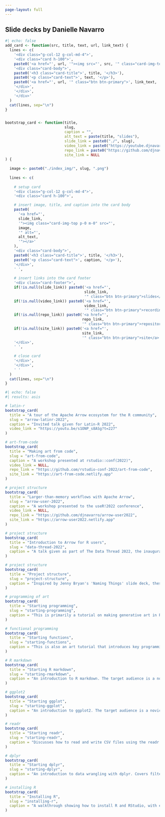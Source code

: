 ```yaml
---
page-layout: full
---
```


::: {.banner}

::: {.centered}
# Slide decks by Danielle Navarro
:::

:::

```r
#| echo: false
add_card <- function(src, title, text, url, link_text) {
  lines <- c(
    '<div class="g-col-12 g-col-md-4">',
    '<div class="card h-100">',
    paste0('<a href="', url, '"><img src="', src, '" class="card-img-top"></a>'),
    '<div class="card-body">',
    paste0('<h3 class="card-title">', title, '</h3>'),
    paste0('<p class="card-text">', text, '</p>'),
    paste0('<a href="', url, '" class="btn btn-primary">', link_text, '</a>'),
    '</div>',
    '</div>',
    '</div>'
  )
  cat(lines, sep="\n")
}


bootstrap_card <- function(title, 
                           slug, 
                           caption = "",
                           alt_text = paste(title, "slides"),
                           slide_link = paste0("./", slug),
                           video_link = paste0("https://youtube.djnavarro.net/", slug),
                           repo_link = paste0("https://github.com/djnavarro/slides-", slug),
                           site_link = NULL
) {
  
  image <- paste0("./index_img/", slug, ".png")
  
  lines <- c(
    
    # setup card
    '<div class="g-col-12 g-col-md-4">',
    '<div class="card h-100">',

    # insert image, title, and caption into the card body
    paste0(
      '<a href="', 
      slide_link, 
      '"><img class="card-img-top p-0 m-0" src="', 
      image, 
      '" alt="',
      alt_text, 
      '"></a>'
    ),
    '<div class="card-body">',
    paste0('<h3 class="card-title">', title, '</h3>'),
    paste0('<p class="card-text">', caption, '</p>'),
    '</div>',
    ' ',
    
    # insert links into the card footer
    '<div class="card-footer">',
    if(!is.null(slide_link)) paste0('<a href="', 
                                    slide_link, 
                                    '" class="btn btn-primary">slides</a>'),
    if(!is.null(video_link)) paste0('<a href="', 
                                    video_link, 
                                    '" class="btn btn-primary">recording</a>'),
    if(!is.null(repo_link)) paste0('<a href="', 
                                   repo_link, 
                                   '" class="btn btn-primary">repository</a>'),
    if(!is.null(site_link)) paste0('<a href="', 
                                   site_link, 
                                   '" class="btn btn-primary">site</a>'),
    '</div>',
    ' ',
    
    # close card
    '</div>',
    '</div>',
    ' '
  )
  cat(lines, sep="\n")
}
```


::: {.grid}

```r
#| echo: false
#| results: asis

# latin-r
bootstrap_card(
  title = "A tour of the Apache Arrow ecosystem for the R community",
  slug = "arrow-latinr-2022",
  caption = "Invited talk given for Latin-R 2022",
  video_link = "https://youtu.be/s1ONP_s8ASg?t=227"
)

# art-from-code
bootstrap_card(
  title = "Making art from code",
  slug = "art-from-code",
  caption = "A workshop presented at rstudio::conf(2022)",
  video_link = NULL,
  repo_link = "https://github.com/rstudio-conf-2022/art-from-code",
  site_link = "https://art-from-code.netlify.app"
)

# project structure
bootstrap_card(
  title = "Larger-than-memory workflows with Apache Arrow",
  slug = "arrow-user-2022",
  caption = "A workshop presented to the useR!2022 conference",
  video_link = NULL,
  repo_link = "https://github.com/djnavarro/arrow-user2022",
  site_link = "https://arrow-user2022.netlify.app"
)

# project structure
bootstrap_card(
  title = "Introduction to Arrow for R users",
  slug = "data-thread-2022",
  caption = "A talk given as part of The Data Thread 2022, the inaugural conference of the Apache Arrow community"
)

# project structure
bootstrap_card(
  title = "Project structure",
  slug = "project-structure",
  caption = "Inspired by Jenny Bryan's 'Naming Things' slide deck, these slides discuss how to name files, introduces file paths, and discusses the basics of project organisation and management."
)

# programming of art
bootstrap_card(
  title = "Starting programming",
  slug = "starting-programming",
  caption = "This is primarily a tutorial on making generative art in R, but in doing so introduces core programming constructs and data structures. It is assumed the user has some previous experience with ggplot2."
)

# functional programming
bootstrap_card(
  title = "Starting functions",
  slug = "starting-functions",
  caption = "This is also an art tutorial that introduces key programming concepts, and follows naturally from the 'starting programming' slides. It shows how to write functions and exposes the user to some of the purrr functionality."
)

# R markdown
bootstrap_card(
  title = "Starting R markdown",
  slug = "starting-rmarkdown",
  caption = "An introduction to R markdown. The target audience is a novice R user with no previous experience with markdown. Covers the basics of markdown, and illustrates the structure of an R markdown document, including the YAML header. Briefly describes LaTeX equations."
)

# ggplot2
bootstrap_card(
  title = "Starting ggplot",
  slug = "starting-ggplot",
  caption = "An introduction to ggplot2. The target audience is a novice user with no previous experience with R or ggplot2. Does not cover the entire grammar, but helps the user reach the point at which they can make quality data visualisations."
)

# readr
bootstrap_card(
  title = "Starting readr",
  slug = "starting-readr",
  caption = "Discusses how to read and write CSV files using the readr package. It is assumed the audience has a little experience with R, but not much. Also introduces the magrittr pipe and the dplyr workflow for group_by() and summarise()"
)

# dplyr
bootstrap_card(
  title = "Starting dplyr",
  slug = "starting-dplyr",
  caption = "An introduction to data wrangling with dplyr. Covers filter(), select(), mutate() and arrange() primarily, but also discusses joins and the pivot_longer() and pivot_wider() functions from tidyr."
)

# installing R
bootstrap_card(
  title = "Installing R",
  slug = "installing-r",
  caption = "A walkthrough showing how to install R and RStudio, with examples for Mac, Windows and Ubuntu. The target audience is a novice with a little R experience (e.g., via RStudio Cloud) who now wants to run R locally."
)
```

:::

